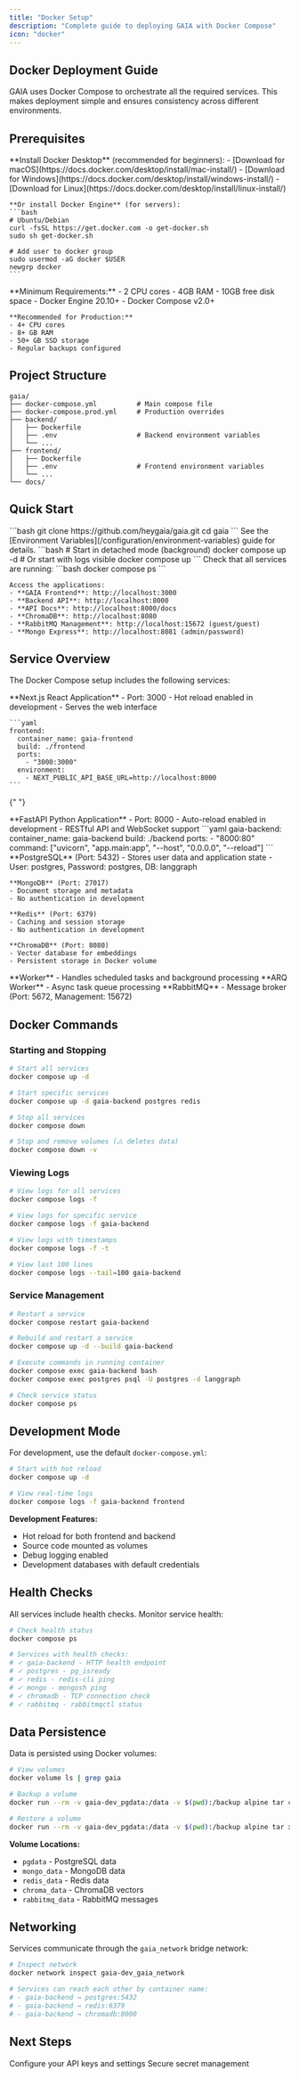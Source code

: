 ```yaml
---
title: "Docker Setup"
description: "Complete guide to deploying GAIA with Docker Compose"
icon: "docker"
---
```


## Docker Deployment Guide

GAIA uses Docker Compose to orchestrate all the required services. This makes deployment simple and ensures consistency across different environments.

## Prerequisites

<AccordionGroup>
  <Accordion icon="docker" title="Docker Installation">
    **Install Docker Desktop** (recommended for beginners):
    - [Download for macOS](https://docs.docker.com/desktop/install/mac-install/)
    - [Download for Windows](https://docs.docker.com/desktop/install/windows-install/)
    - [Download for Linux](https://docs.docker.com/desktop/install/linux-install/)

    **Or install Docker Engine** (for servers):
    ```bash
    # Ubuntu/Debian
    curl -fsSL https://get.docker.com -o get-docker.sh
    sudo sh get-docker.sh

    # Add user to docker group
    sudo usermod -aG docker $USER
    newgrp docker
    ```

  </Accordion>

  <Accordion icon="server" title="System Requirements">
    **Minimum Requirements:**
    - 2 CPU cores
    - 4GB RAM
    - 10GB free disk space
    - Docker Engine 20.10+
    - Docker Compose v2.0+

    **Recommended for Production:**
    - 4+ CPU cores
    - 8+ GB RAM
    - 50+ GB SSD storage
    - Regular backups configured

  </Accordion>
</AccordionGroup>

## Project Structure

```
gaia/
├── docker-compose.yml          # Main compose file
├── docker-compose.prod.yml     # Production overrides
├── backend/
│   ├── Dockerfile
│   ├── .env                    # Backend environment variables
│   └── ...
├── frontend/
│   ├── Dockerfile
│   ├── .env                    # Frontend environment variables
│   └── ...
└── docs/
```

## Quick Start

<Steps>
  <Step title="Clone and Navigate">
    ```bash
    git clone https://github.com/heygaia/gaia.git
    cd gaia
    ```
  </Step>

<Step title="Configure Environment">
  See the [Environment Variables](/configuration/environment-variables) guide for
  details.
</Step>

<Step title="Start All Services">
  ```bash
  # Start in detached mode (background)
   docker compose up -d
  # Or start with logs visible
   docker compose up
  ```
</Step>

  <Step title="Verify Deployment">
    Check that all services are running:
    ```bash
    docker compose ps
    ```

    Access the applications:
    - **GAIA Frontend**: http://localhost:3000
    - **Backend API**: http://localhost:8000
    - **API Docs**: http://localhost:8000/docs
    - **ChromaDB**: http://localhost:8080
    - **RabbitMQ Management**: http://localhost:15672 (guest/guest)
    - **Mongo Express**: http://localhost:8081 (admin/password)
  </Step>
</Steps>

## Service Overview

The Docker Compose setup includes the following services:

<AccordionGroup>
  <Accordion icon="react" title="Frontend (gaia-frontend)">
    **Next.js React Application**
    - Port: 3000
    - Hot reload enabled in development
    - Serves the web interface

    ```yaml
    frontend:
      container_name: gaia-frontend
      build: ./frontend
      ports:
        - "3000:3000"
      environment:
        - NEXT_PUBLIC_API_BASE_URL=http://localhost:8000
    ```
  </Accordion>

{" "}

<Accordion icon="server" title="Backend (gaia-backend)">
  **FastAPI Python Application** - Port: 8000 - Auto-reload enabled in
  development - RESTful API and WebSocket support ```yaml gaia-backend:
  container_name: gaia-backend build: ./backend ports: - "8000:80" command:
  ["uvicorn", "app.main:app", "--host", "0.0.0.0", "--reload"] ```
</Accordion>

  <Accordion icon="database" title="Databases">
    **PostgreSQL** (Port: 5432)
    - Stores user data and application state
    - User: postgres, Password: postgres, DB: langgraph

    **MongoDB** (Port: 27017)
    - Document storage and metadata
    - No authentication in development

    **Redis** (Port: 6379)
    - Caching and session storage
    - No authentication in development

    **ChromaDB** (Port: 8080)
    - Vector database for embeddings
    - Persistent storage in Docker volume

  </Accordion>

  <Accordion title="Background Workers">
    **Worker** - Handles scheduled tasks and background processing
    **ARQ Worker** - Async task queue processing
    **RabbitMQ** - Message broker (Port: 5672, Management: 15672)
  </Accordion>
</AccordionGroup>

## Docker Commands

### Starting and Stopping

```bash
# Start all services
docker compose up -d

# Start specific services
docker compose up -d gaia-backend postgres redis

# Stop all services
docker compose down

# Stop and remove volumes (⚠️ deletes data)
docker compose down -v
```

### Viewing Logs

```bash
# View logs for all services
docker compose logs -f

# View logs for specific service
docker compose logs -f gaia-backend

# View logs with timestamps
docker compose logs -f -t

# View last 100 lines
docker compose logs --tail=100 gaia-backend
```

### Service Management

```bash
# Restart a service
docker compose restart gaia-backend

# Rebuild and restart a service
docker compose up -d --build gaia-backend

# Execute commands in running container
docker compose exec gaia-backend bash
docker compose exec postgres psql -U postgres -d langgraph

# Check service status
docker compose ps
```

## Development Mode

For development, use the default `docker-compose.yml`:

```bash
# Start with hot reload
docker compose up -d

# View real-time logs
docker compose logs -f gaia-backend frontend
```

**Development Features:**

- Hot reload for both frontend and backend
- Source code mounted as volumes
- Debug logging enabled
- Development databases with default credentials

## Health Checks

All services include health checks. Monitor service health:

```bash
# Check health status
docker compose ps

# Services with health checks:
# ✓ gaia-backend - HTTP health endpoint
# ✓ postgres - pg_isready
# ✓ redis - redis-cli ping
# ✓ mongo - mongosh ping
# ✓ chromadb - TCP connection check
# ✓ rabbitmq - rabbitmqctl status
```

## Data Persistence

Data is persisted using Docker volumes:

```bash
# View volumes
docker volume ls | grep gaia

# Backup a volume
docker run --rm -v gaia-dev_pgdata:/data -v $(pwd):/backup alpine tar czf /backup/postgres-backup.tar.gz -C /data .

# Restore a volume
docker run --rm -v gaia-dev_pgdata:/data -v $(pwd):/backup alpine tar xzf /backup/postgres-backup.tar.gz -C /data
```

**Volume Locations:**

- `pgdata` - PostgreSQL data
- `mongo_data` - MongoDB data
- `redis_data` - Redis data
- `chroma_data` - ChromaDB vectors
- `rabbitmq_data` - RabbitMQ messages

## Networking

Services communicate through the `gaia_network` bridge network:

```bash
# Inspect network
docker network inspect gaia-dev_gaia_network

# Services can reach each other by container name:
# - gaia-backend → postgres:5432
# - gaia-backend → redis:6379
# - gaia-backend → chromadb:8000
```


## Next Steps

<CardGroup cols={2}>
  <Card
    title="Environment Variables"
    icon="gear"
    href="/configuration/environment-variables"
  >
    Configure your API keys and settings
  </Card>
  <Card
    title="Infisical Setup"
    icon="shield-check"
    href="/configuration/infisical-setup"
  >
    Secure secret management
  </Card>
</CardGroup>
